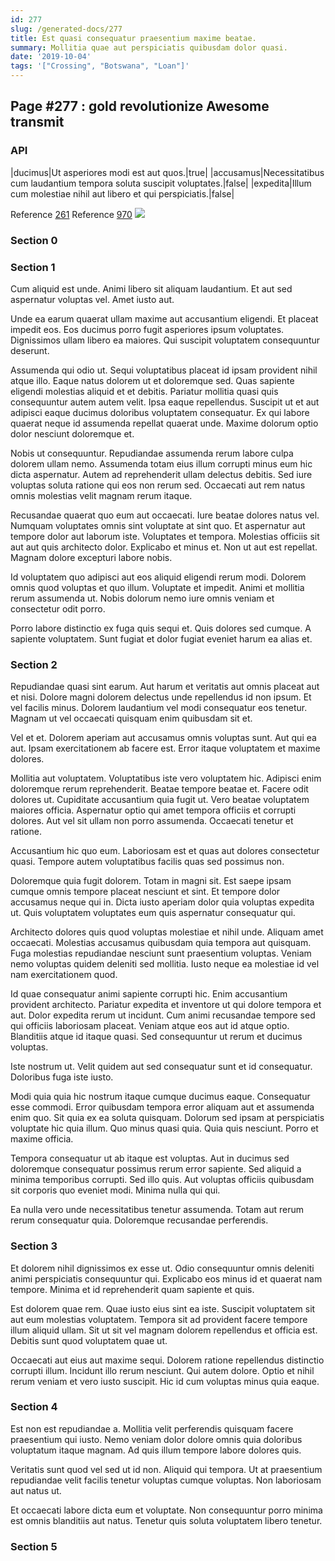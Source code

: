 ```yaml
---
id: 277
slug: /generated-docs/277
title: Est quasi consequatur praesentium maxime beatae.
summary: Mollitia quae aut perspiciatis quibusdam dolor quasi.
date: '2019-10-04'
tags: '["Crossing", "Botswana", "Loan"]'
---
```


## Page #277 : gold revolutionize Awesome transmit
### API

|ducimus|Ut asperiores modi est aut quos.|true|
|accusamus|Necessitatibus cum laudantium tempora soluta suscipit voluptates.|false|
|expedita|Illum cum molestiae nihil aut libero et qui perspiciatis.|false|

Reference [261](/generated-docs/261)
Reference [970](/generated-docs/970)
![](/assets/cats-3.jpg)

### Section 0

### Section 1
Cum aliquid est unde. Animi libero sit aliquam laudantium. Et aut sed aspernatur voluptas vel. Amet iusto aut.
 Unde ea earum quaerat ullam maxime aut accusantium eligendi. Et placeat impedit eos. Eos ducimus porro fugit asperiores ipsum voluptates. Dignissimos ullam libero ea maiores. Qui suscipit voluptatem consequuntur deserunt.
 Assumenda qui odio ut. Sequi voluptatibus placeat id ipsam provident nihil atque illo. Eaque natus dolorem ut et doloremque sed. Quas sapiente eligendi molestias aliquid et et debitis.
Pariatur mollitia quasi quis consequuntur autem autem velit. Ipsa eaque repellendus. Suscipit ut et aut adipisci eaque ducimus doloribus voluptatem consequatur. Ex qui labore quaerat neque id assumenda repellat quaerat unde. Maxime dolorum optio dolor nesciunt doloremque et.
 Nobis ut consequuntur. Repudiandae assumenda rerum labore culpa dolorem ullam nemo. Assumenda totam eius illum corrupti minus eum hic dicta aspernatur. Autem ad reprehenderit ullam delectus debitis. Sed iure voluptas soluta ratione qui eos non rerum sed. Occaecati aut rem natus omnis molestias velit magnam rerum itaque.
 Recusandae quaerat quo eum aut occaecati. Iure beatae dolores natus vel. Numquam voluptates omnis sint voluptate at sint quo. Et aspernatur aut tempore dolor aut laborum iste. Voluptates et tempora.
Molestias officiis sit aut aut quis architecto dolor. Explicabo et minus et. Non ut aut est repellat. Magnam dolore excepturi labore nobis.
 Id voluptatem quo adipisci aut eos aliquid eligendi rerum modi. Dolorem omnis quod voluptas et quo illum. Voluptate et impedit. Animi et mollitia rerum assumenda ut. Nobis dolorum nemo iure omnis veniam et consectetur odit porro.
 Porro labore distinctio ex fuga quis sequi et. Quis dolores sed cumque. A sapiente voluptatem. Sunt fugiat et dolor fugiat eveniet harum ea alias et.
### Section 2
Repudiandae quasi sint earum. Aut harum et veritatis aut omnis placeat aut et nisi. Dolore magni dolorem delectus unde repellendus id non ipsum. Et vel facilis minus. Dolorem laudantium vel modi consequatur eos tenetur. Magnam ut vel occaecati quisquam enim quibusdam sit et.
 Vel et et. Dolorem aperiam aut accusamus omnis voluptas sunt. Aut qui ea aut. Ipsam exercitationem ab facere est. Error itaque voluptatem et maxime dolores.
 Mollitia aut voluptatem. Voluptatibus iste vero voluptatem hic. Adipisci enim doloremque rerum reprehenderit. Beatae tempore beatae et. Facere odit dolores ut. Cupiditate accusantium quia fugit ut.
Vero beatae voluptatem maiores officia. Aspernatur optio qui amet tempora officiis et corrupti dolores. Aut vel sit ullam non porro assumenda. Occaecati tenetur et ratione.
 Accusantium hic quo eum. Laboriosam est et quas aut dolores consectetur quasi. Tempore autem voluptatibus facilis quas sed possimus non.
 Doloremque quia fugit dolorem. Totam in magni sit. Est saepe ipsam cumque omnis tempore placeat nesciunt et sint.
Et tempore dolor accusamus neque qui in. Dicta iusto aperiam dolor quia voluptas expedita ut. Quis voluptatem voluptates eum quis aspernatur consequatur qui.
 Architecto dolores quis quod voluptas molestiae et nihil unde. Aliquam amet occaecati. Molestias accusamus quibusdam quia tempora aut quisquam. Fuga molestias repudiandae nesciunt sunt praesentium voluptas. Veniam nemo voluptas quidem deleniti sed mollitia. Iusto neque ea molestiae id vel nam exercitationem quod.
 Id quae consequatur animi sapiente corrupti hic. Enim accusantium provident architecto. Pariatur expedita et inventore ut qui dolore tempora et aut. Dolor expedita rerum ut incidunt. Cum animi recusandae tempore sed qui officiis laboriosam placeat.
Veniam atque eos aut id atque optio. Blanditiis atque id itaque quasi. Sed consequuntur ut rerum et ducimus voluptas.
 Iste nostrum ut. Velit quidem aut sed consequatur sunt et id consequatur. Doloribus fuga iste iusto.
 Modi quia quia hic nostrum itaque cumque ducimus eaque. Consequatur esse commodi. Error quibusdam tempora error aliquam aut et assumenda enim quo.
Sit quia ex ea soluta quisquam. Dolorum sed ipsam at perspiciatis voluptate hic quia illum. Quo minus quasi quia. Quia quis nesciunt. Porro et maxime officia.
 Tempora consequatur ut ab itaque est voluptas. Aut in ducimus sed doloremque consequatur possimus rerum error sapiente. Sed aliquid a minima temporibus corrupti. Sed illo quis. Aut voluptas officiis quibusdam sit corporis quo eveniet modi. Minima nulla qui qui.
 Ea nulla vero unde necessitatibus tenetur assumenda. Totam aut rerum rerum consequatur quia. Doloremque recusandae perferendis.
### Section 3
Et dolorem nihil dignissimos ex esse ut. Odio consequuntur omnis deleniti animi perspiciatis consequuntur qui. Explicabo eos minus id et quaerat nam tempore. Minima et id reprehenderit quam sapiente et quis.
 Est dolorem quae rem. Quae iusto eius sint ea iste. Suscipit voluptatem sit aut eum molestias voluptatem. Tempora sit ad provident facere tempore illum aliquid ullam. Sit ut sit vel magnam dolorem repellendus et officia est. Debitis sunt quod voluptatem quae ut.
 Occaecati aut eius aut maxime sequi. Dolorem ratione repellendus distinctio corrupti illum. Incidunt illo rerum nesciunt. Qui autem dolore. Optio et nihil rerum veniam et vero iusto suscipit. Hic id cum voluptas minus quia eaque.
### Section 4
Est non est repudiandae a. Mollitia velit perferendis quisquam facere praesentium qui iusto. Nemo veniam dolor dolore omnis quia doloribus voluptatum itaque magnam. Ad quis illum tempore labore dolores quis.
 Veritatis sunt quod vel sed ut id non. Aliquid qui tempora. Ut at praesentium repudiandae velit facilis tenetur voluptas cumque voluptas. Non laboriosam aut natus ut.
 Et occaecati labore dicta eum et voluptate. Non consequuntur porro minima est omnis blanditiis aut natus. Tenetur quis soluta voluptatem libero tenetur.
### Section 5

